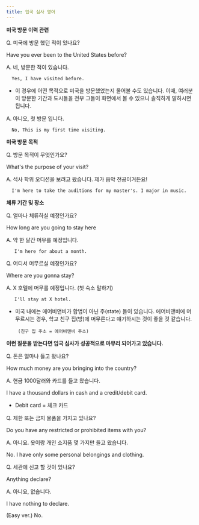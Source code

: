 ```yaml
---
title: 입국 심사 영어
---
```


**미국 방문 이력 관련**

Q. 미국에 방문 했던 적이 있나요?

Have you ever been to the United States before?

A. 네, 방문한 적이 있습니다.

      Yes, I have visited before.

- 이 경우에 어떤 목적으로 미국을 방문했었는지 물어볼 수도 있습니다. 이때, 여러분이 방문한 기간과 도시들을 전부 그들이 화면에서 볼 수 있으니 솔직하게 말하시면 됩니다.

A. 아니오, 첫 방문 입니다.

      No, This is my first time visiting.

**미국 방문 목적**

Q. 방문 목적이 무엇인가요?

What's the purpose of your visit?

A. 석사 학위 오디션을 보려고 왔습니다. 제가 음악 전공이거든요!

      I'm here to take the auditions for my master's. I major in music.

**체류 기간 및 장소**

Q. 얼마나 체류하실 예정인가요?

How long are you going to stay here

A. 약 한 달간 머무를 예정입니다.

       I'm here for about a month.

Q. 어디서 머무르실 예정인가요?

Where are you gonna stay?

A. X 호텔에 머무를 예정입니다. (첫 숙소 말하기)

       I'll stay at X hotel.

- 미국 내에는 에어비앤비가 합법이 아닌 주(state) 들이 있습니다. 에어비앤비에 머무르시는 경우, 학교 친구 집(방)에 머무른다고 얘기하시는 것이 좋을 것 같습니다.

       (친구 집 주소 = 에어비앤비 주소)

**이런 질문을 받는다면 입국 심사가 성공적으로 마무리 되어가고 있습니다.**

Q. 돈은 얼마나 들고 왔나요?

How much money are you bringing into the country?

A. 현금 1000달러와 카드를 들고 왔습니다.

I have a thousand dollars in cash and a credit/debit card.

- Debit card = 체크 카드

Q. 제한 또는 금지 물품을 가지고 있나요?

Do you have any restricted or prohibited items with you?

A. 아니요. 옷이랑 개인 소지품 몇 가지만 들고 왔습니다.

No. I have only some personal belongings and clothing.

Q. 세관에 신고 할 것이 있나요?

Anything declare?

A. 아니요, 없습니다.

I have nothing to declare.

(Easy ver.) No.
